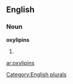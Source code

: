 
==English==

===Noun===
'''oxylipins'''

# {{plural of|[[oxylipin]]}}

[[Category:English plurals]]

[[ar:oxylipins]]